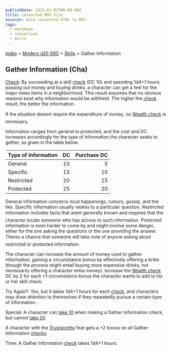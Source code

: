 ```yaml
---
publishDate: 2023-01-02T00:00:00Z
title: Converted MDX File
excerpt: Auto-converted HTML to MDX.
tags:
  - markdown
  - conversion
  - Astro
---
```






[Index](-index) > [Modern d20 SRD](modern-d20-srd-index) > [Skills](modern-d20-srd-skills-index) > Gather Information




## Gather Information (Cha)


[Check](modern-d20-srd-skills-skill-basics-php#skill-check-index): By succeeding at a skill [check](modern-d20-srd-skills-skill-basics-php#skill-check-index) (DC 10) and spending 1d4+1 hours passing out money and buying drinks, a character can get a feel for the major news items in a neighborhood. This result assumes that no obvious reasons exist why information would be withheld. The higher the [check](modern-d20-srd-skills-skill-basics-php#skill-check-index) result, the better the information.



If the situation doesnt require the expenditure of money, no [Wealth
check](modern-d20-srd-wealth-wealth-check) is necessary.



Information ranges from general to protected, and the cost and DC increases accordingly for the type of information the character seeks to gather, as given in the table below.


| Type of Information | DC | Purchase DC |
| :--------------------- | :----: | -------------: |
| General | 10 | 5 |
| Specific | 15 | 10 |
| Restricted | 20 | 15 |
| Protected | 25 | 20 |




General information concerns local happenings, rumors, gossip, and the like. Specific information usually relates to a particular question. Restricted information includes facts that arent generally known and requires that the character locate someone who has access to such information. Protected information is even harder to come by and might involve some danger, either for the one asking the questions or the one providing the answer. Theres a chance that someone will take note of anyone asking about restricted or protected information.



The character can increase the amount of money used to gather information, gaining a circumstance bonus by effectively offering a bribe (though the process might entail buying more expensive drinks, not necessarily offering a character extra money). Increase the [Wealth
check](modern-d20-srd-wealth-wealth-check) DC by 2 for each +1 circumstance bonus the character wants to add to his or her skill check.



Try Again?: Yes, but it takes 1d4+1 hours for each [check](modern-d20-srd-skills-skill-basics-php#skill-check-index), and characters may draw attention to themselves if they repeatedly pursue a certain type of information.



Special: A character can [take
10](modern-d20-srd-skills-skill-basics-php#take10-index) when making a Gather Information check, but cannot [take
20](modern-d20-srd-skills-skill-basics-php#take20-index).



A character with the [Trustworthy](modern-d20-srd-feats-trustworthy) feat gets a +2 bonus on all Gather Information [checks](modern-d20-srd-skills-skill-basics-php#skill-check-index).



Time: A Gather Information [check](modern-d20-srd-skills-skill-basics-php#skill-check-index) takes 1d4+1 hours.



